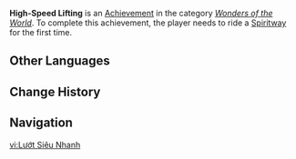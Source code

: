 {{Achievement Infobox
|id           = 81516
|order id     = 1500
|category     = Wonders of the World
|description  = Ride a [[Spiritway]] for the first time.
|requirements = 
|primogems    = 5
|tracking     = 
|topic        = 
|type         = Exploration
|hidden       = 1
|set          = 
}}
'''High-Speed Lifting''' is an [[Achievement]] in the category ''[[Wonders of the World]]''. To complete this achievement, the player needs to ride a [[Spiritway]] for the first time.
<!--
==Gameplay Notes==
*

==Gallery==
{{Preview
|size=300px
|file=
|caption=
}}

==Video Guides==
{{EVT
|video1   = 
|caption1 = 
}}
-->
==Other Languages==
{{Other Languages
|en       = High-Speed Lifting
|zhs      = 高速滑空
|zhs_rm   = 
|zht      = 高速滑空
|zht_rm   = 
|zh_tl    = 
|ja       = 高速滑空
|ja_rm    = Kousoku Kakkuu
|ja_tl    = High-Speed Gliding
|ko       = 고속 활강
|ko_tl    = 
|es       = Planeando a toda velocidad
|es_tl    = Gliding at Full Speed
|fr       = Glissade à grande vitesse
|fr_tl    = High-Speed Sliding
|ru       = Скольжение на высоких скоростях
|ru_tl    = High-Speed Sliding
|th       = สไลด์ความเร็วสูง
|th_rm    = 
|th_tl    = 
|vi       = Lướt Siêu Nhanh
|vi_tl    = 
|de       = Hochgeschwindigkeitsrutsche
|de_tl    = High-Speed Slide
|id       = Meluncur Dengan Kecepatan Tinggi
|id_tl    = High-Speed Sliding
|pt       = Velozes e Escorregadios
|pt_tl    = 
|tr       = Yüksek Hızlı Kaldırma
|tr_tl    = 
|it       = Scivolare a gran velocità
|it_tl    = 
}}

==Change History==
{{Change History|5.0}}
<!--
==References==
{{Reflist}}
-->
==Navigation==
{{Achievement Navbox}}

[[vi:Lướt Siêu Nhanh]]